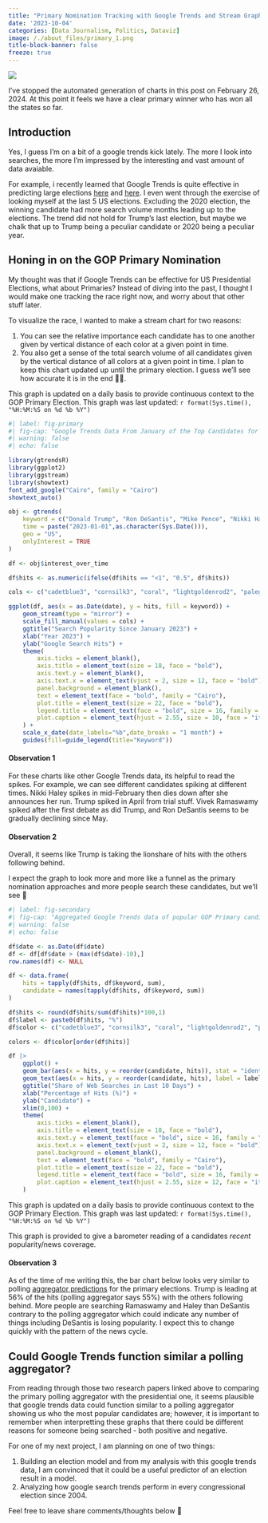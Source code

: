 ```yaml
---
title: "Primary Nomination Tracking with Google Trends and Stream Graphs"
date: '2023-10-04'
categories: [Data Journalism, Politics, Dataviz]
image: /./about_files/primary_1.png
title-block-banner: false
freeze: true
---
```


![](/./about_files/primary_1.png){fig-align="center"}

:::{.callout-note}
I've stopped the automated generation of charts in this post on February 26, 2024. At this point it feels we have a clear primary winner who has won all the states so far.
:::

## Introduction

Yes, I guess I'm on a bit of a google trends kick lately. The more I look into searches, the more I'm impressed by the interesting and vast amount of data avaiable.

For example, i recently learned that Google Trends is quite effective in predicting large elections [here](https://journals.sagepub.com/doi/10.1177/0002764220975067) and [here](https://www.mdpi.com/2306-5729/7/11/143). I even went through the exercise of looking myself at the last 5 US elections. Excluding the 2020 election, the winning candidate had more search volume months leading up to the elections. The trend did not hold for Trump's last election, but maybe we chalk that up to Trump being a peculiar candidate or 2020 being a peculiar year.

## Honing in on the GOP Primary Nomination

My thought was that if Google Trends can be effective for US Presidential Elections, what about Primaries? Instead of diving into the past, I thought I would make one tracking the race right now, and worry about that other stuff later.

To visualize the race, I wanted to make a stream chart for two reasons:

1. You can see the relative importance each candidate has to one another given by vertical distance of each color at a given point in time.
2. You also get a sense of the total search volume of all candidates given by the vertical distance of all colors at a given point in time.
I plan to keep this chart updated up until the primary election. I guess we'll see how accurate it is in the end 🤷‍♂️.

:::{.callout-note}
This graph is updated on a daily basis to provide continuous context to the GOP Primary Election. This graph was last updated: `r format(Sys.time(), "%H:%M:%S on %d %b %Y")`
:::

```r
#| label: fig-primary
#| fig-cap: "Google Trends Data From January of the Top Candidates for the Republican Party. "
#| warning: false
#| echo: false

library(gtrendsR)
library(ggplot2)
library(ggstream)
library(showtext)
font_add_google("Cairo", family = "Cairo")
showtext_auto()

obj <- gtrends(
    keyword = c("Donald Trump", "Ron DeSantis", "Mike Pence", "Nikki Haley", "Vivek Ramaswamy"),
    time = paste("2023-01-01",as.character(Sys.Date())),
    geo = "US",
    onlyInterest = TRUE
)

df <- obj$interest_over_time

df$hits <- as.numeric(ifelse(df$hits == "<1", "0.5", df$hits))

cols <- c("cadetblue3", "cornsilk3", "coral", "lightgoldenrod2", "palegreen3")

ggplot(df, aes(x = as.Date(date), y = hits, fill = keyword)) +
    geom_stream(type = "mirror") + 
    scale_fill_manual(values = cols) + 
    ggtitle("Search Popularity Since January 2023") +
    xlab("Year 2023") +
    ylab("Google Search Hits") +
    theme(
        axis.ticks = element_blank(),
        axis.title = element_text(size = 18, face = "bold"),
        axis.text.y = element_blank(),
        axis.text.x = element_text(vjust = 2, size = 12, face = "bold"),
        panel.background = element_blank(),
        text = element_text(face = "bold", family = "Cairo"),
        plot.title = element_text(size = 22, face = "bold"),
        legend.title = element_text(face = "bold", size = 16, family = "Cairo"),
        plot.caption = element_text(hjust = 2.55, size = 10, face = "italic")
    ) + 
    scale_x_date(date_labels="%b",date_breaks = "1 month") + 
    guides(fill=guide_legend(title="Keyword"))
```

#### Observation 1

For these charts like other Google Trends data, its helpful to read the spikes. For example, we can see different candidates spiking at different times. Nikki Haley spikes in mid-February then dies down after she announces her run. Trump spiked in April from trial stuff. Vivek Ramaswamy spiked after the first debate as did Trump, and Ron DeSantis seems to be gradually declining since May.

#### Observation 2

Overall, it seems like Trump is taking the lionshare of hits with the others following behind.

:::{.callout-tip}
I expect the graph to look more and more like a funnel as the primary nomination approaches and more people search these candidates, but we'll see 👀
:::

```r
#| label: fig-secondary
#| fig-cap: "Aggregated Google Trends data of popular GOP Primary candidates in the last 10 days of available Google Search data. It is usually delayed by three days."
#| warning: false
#| echo: false

df$date <- as.Date(df$date)
df <- df[df$date > (max(df$date)-10),]
row.names(df) <- NULL

df <- data.frame(
    hits = tapply(df$hits, df$keyword, sum),
    candidate = names(tapply(df$hits, df$keyword, sum))
)

df$hits <- round(df$hits/sum(df$hits)*100,1)
df$label <- paste0(df$hits, "%")
df$color <- c("cadetblue3", "cornsilk3", "coral", "lightgoldenrod2", "palegreen3")

colors <- df$color[order(df$hits)]

df |> 
    ggplot() + 
    geom_bar(aes(x = hits, y = reorder(candidate, hits)), stat = "identity", width = 0.8, fill = df$color) +
    geom_text(aes(x = hits, y = reorder(candidate, hits), label = label), hjust = -.08, family = "Cairo", fontface = "bold", size = 5) + 
    ggtitle("Share of Web Searches in Last 10 Days") +
    xlab("Percentage of Hits (%)") +
    ylab("Candidate") +
    xlim(0,100) +
    theme(
        axis.ticks = element_blank(),
        axis.title = element_text(size = 18, face = "bold"),
        axis.text.y = element_text(face = "bold", size = 16, family = "Cairo", color = colors, margin = margin(r = -15)),
        axis.text.x = element_text(vjust = 2, size = 12, face = "bold"),
        panel.background = element_blank(),
        text = element_text(face = "bold", family = "Cairo"),
        plot.title = element_text(size = 22, face = "bold"),
        legend.title = element_text(face = "bold", size = 16, family = "Cairo"),
        plot.caption = element_text(hjust = 2.55, size = 12, face = "italic")
    )

```

:::{.callout-note}
This graph is updated on a daily basis to provide continuous context to the GOP Primary Election. This graph was last updated: `r format(Sys.time(), "%H:%M:%S on %d %b %Y")`
:::

This graph is provided to give a barometer reading of a candidates *recent* popularity/news coverage. 

#### Observation 3

As of the time of me writing this, the bar chart below looks very similar to polling [aggregator predictions](https://projects.fivethirtyeight.com/polls/president-primary-r/2024/national/) for the primary elections. Trump is leading at 56% of the hits (polling aggregator says 55%) with the others following behind. More people are searching Ramaswamy and Haley than DeSantis contrary to the polling aggregator which could indicate any number of things including DeSantis is losing popularity. I expect this to change quickly with the pattern of the news cycle.

## Could Google Trends function similar a polling aggregator?

From reading through those two research papers linked above to comparing the primary polling aggregator with the presidential one, it seems plausible that google trends data could function similar to a polling aggregator showing us who the most popular candidates are; however, it is important to remember when interpretting these graphs that there could be different reasons for someone being searched - both positive and negative.

For one of my next project, I am planning on one of two things:

1. Building an election model and from my analysis with this google trends data, I am convinced that it could be a useful predictor of an election result in a model.
2. Analyzing how google search trends perform in every congressional election since 2004.

Feel free to leave share comments/thoughts below 🙂
